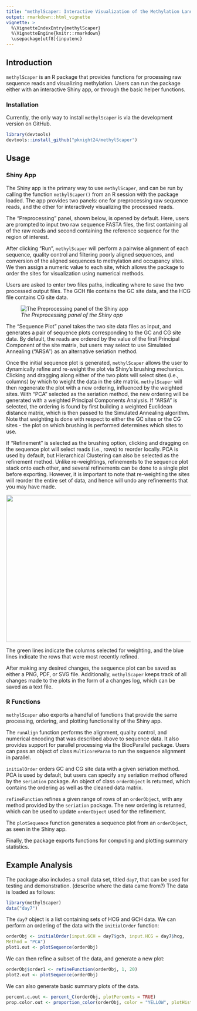 ```yaml
---
title: "methylScaper: Interactive Visualization of the Methylation Landscape"
output: rmarkdown::html_vignette
vignette: >
  %\VignetteIndexEntry{methylScaper}
  %\VignetteEngine{knitr::rmarkdown}
  \usepackage[utf8]{inputenc}
---
```


## Introduction

`methylScaper` is an R package that provides functions for processing raw sequence reads and
visualizing methylation. Users can run the package either with an interactive Shiny app, or
through the basic helper functions.

### Installation

Currently, the only way to install `methylScaper` is via the development version on GitHub.

```r
library(devtools)
devtools::install_github("pknight24/methylScaper")
```

## Usage

### Shiny App

The Shiny app is the primary way to use `methylScaper`, and can be run
by calling the function `methylScaper()` from an R session with the
package loaded. The app provides two panels:
one for preprocessing raw sequence reads, and the other for
interactively visualizing the processed reads. 

The "Preprocessing" panel, shown below, is opened by default. Here,
users are prompted to input two raw sequence FASTA files, the first
containing all of the raw reads and second containing the reference
sequence for the region of interest. 

After clicking "Run", `methylScaper` will perform a pairwise alignment
of each sequence, quality control and filtering poorly aligned
sequences, and conversion of the aligned sequences to methylation and
occupancy sites. We then assign a numeric value to each site, which
allows the package to order the sites for visualization using
numerical methods. 

Users are asked to enter two files paths, indicating where to save the
two processed output files. The GCH file contains the GC site data,
and the HCG file contains CG site data. 

![*The Preprocessing panel of the Shiny app*](preprocessing_panel.png)

The "Sequence Plot" panel takes the two site data files as input, and
generates a pair of sequence plots corresponding to the GC and CG site
data.
By default, the reads are ordered by the value of the first Principal
Component of the site matrix, but users may select to use Simulated
Annealing ("ARSA") as an alternative seriation method. 

Once the initial sequence plot is generated, `methylScaper` allows the
user to dynamically refine and re-weight the plot via Shiny's brushing
mechanics. Clicking and dragging along either of the two plots will
select sites (i.e., columns) by which to weight the data in the site
matrix. `methylScaper` will then regenerate the plot with a new
ordering, influenced by the weighted sites. With "PCA" selected as the
seriation method, the new ordering will be generated with a weighted
Principal Components Analysis. If "ARSA" is selected, the ordering is found by first
building a weighted Euclidean distance matrix, which is then passed to
the Simulated Annealing algorithm. Note that weighting is
done with respect to either the GC sites or the CG sites - the plot on
which brushing is performed determines which sites to use.

If "Refinement" is selected as the brushing option, clicking and
dragging on the sequence plot will select reads (i.e., rows) to
reorder locally. PCA is used by default, but Hierarchical Clustering
can also be selected as the refinement method. Unlike re-weightings,
refinements to the sequence plot stack onto each other, and several
refinements can be done to a single plot before exporting. However, it
is important to note that re-weighting the sites will reorder the
entire set of data, and hence will undo any refinements that you may
have made.

<img src="sequence_plot_panel.png" width="600" height="400" />

The green lines indicate the columns selected for weighting, and the
blue lines indicate the rows that were most recently refined.

After making any desired changes, the sequence plot can be saved as
either a PNG, PDF, or SVG file. Additionally, `methylScaper` keeps
track of all changes made to the plots in the form of a changes log,
which can be saved as a text file.

### R Functions

`methylScaper` also exports a handful of functions that provide the
same processing, ordering, and plotting functionality of the Shiny app.

The `runAlign` function performs the alignment, quality control, and
numerical encoding that was described above to sequence data. It also
provides support for parallel processing via the BiocParallel
package. Users can pass an object of class `MulticoreParam` to run the
sequence alignment in parallel.

`initialOrder` orders GC and CG site data with a given seriation
method. PCA is used by default, but users can specify any seriation
	method offered by the `seriation` package. An object of class
	`orderObject` is returned, which contains the ordering as well as
	the cleaned data matrix.

`refineFunction` refines a given range of rows of an
`orderObject`, with any method provided by the `seriation`
package. The new ordering is returned, which can be used to update
`orderObject` used for the refinement.

The `plotSequence` function generates a sequence plot from an
`orderObject`, as seen in the Shiny app.

Finally, the package exports functions for computing and plotting
summary statistics.

## Example Analysis

The package also includes a small data set, titled `day7`, that can be used for
testing and demonstration. (describe where the data came from?) The
data is loaded as follows: 

```r
library(methylScaper)
data("day7")
```

The `day7` object is a list containing sets of HCG and GCH
data. We can perform an ordering of the data with the `initialOrder`
function:

```r
orderObj <- initialOrder(input.GCH = day7$gch, input.HCG = day7$hcg,
Method = "PCA")
plot1.out <- plotSequence(orderObj)
```

We can then refine a subset of the data, and generate a new plot:

```r
orderObj$order1 <- refineFunction(orderObj, 1, 20)
plot2.out <- plotSequence(orderObj)
```

We can also generate basic summary plots of the data.

```r
percent.c.out <- percent_C(orderObj, plotPercents = TRUE)
prop.color.out <- proportion_color(orderObj, color = "YELLOW", plotHistogram = TRUE)
```
